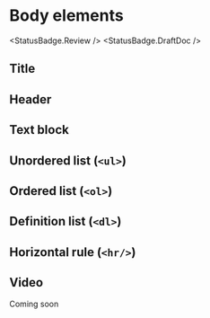 
# Body elements

<StatusBadge.Review />
<StatusBadge.DraftDoc />

## Title

<Canvas sourceState="none">
  <Story id="components-body-elements--title" />
</Canvas>

## Header

<Canvas sourceState="none">
  <Story id="components-body-elements--header" />
</Canvas>

## Text block

<Canvas sourceState="none">
  <Story id="components-body-elements--text-block" />
</Canvas>

## Unordered list (`<ul>`)

<Canvas sourceState="none">
  <Story id="components-body-elements--unordered-list" />
</Canvas>

## Ordered list (`<ol>`)

<Canvas sourceState="none">
  <Story id="components-body-elements--ordered-list" />
</Canvas>

## Definition list (`<dl>`)

<Canvas sourceState="none">
  <Story id="components-body-elements--definition-list" />
</Canvas>

## Horizontal rule (`<hr/>`)

<Canvas sourceState="none">
  <Story id="components-body-elements--horizontal-rule" />
</Canvas>

## Video

Coming soon
